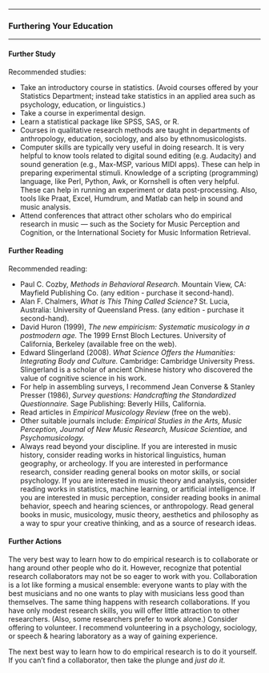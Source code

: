 

------------------------------------------------------------------------

### Furthering Your Education

------------------------------------------------------------------------

#### Further Study

Recommended studies:

-   Take an introductory course in statistics. (Avoid courses
    offered by your Statistics Department; instead take statistics
    in an applied area such as psychology, education, or
    linguistics.)
-   Take a course in experimental design.
-   Learn a statistical package like SPSS, SAS, or R.
-   Courses in qualitative research methods are taught in
    departments of anthropology, education, sociology, and also by
    ethnomusicologists.
-   Computer skills are typically very useful in doing research. It
    is very helpful to know tools related to digital sound editing
    (e.g. Audacity) and sound generation (e.g., Max-MSP, various
    MIDI apps). These can help in preparing experimental stimuli.
    Knowledge of a scripting (programming) language, like Perl,
    Python, Awk, or Kornshell is often very helpful. These can help
    in running an experiment or data post-processing. Also, tools
    like Praat, Excel, Humdrum, and Matlab can help in sound and
    music analysis.
-   Attend conferences that attract other scholars who do empirical
    research in music --- such as the Society for Music Perception
    and Cognition, or the International Society for Music
    Information Retrieval.

#### Further Reading

Recommended reading:

-   Paul C. Cozby, *Methods in Behavioral Research.* Mountain View,
    CA: Mayfield Publishing Co. (any edition - purchase it
    second-hand).
-   Alan F. Chalmers, *What is This Thing Called Science?* St.
    Lucia, Australia: University of Queensland Press. (any edition -
    purchase it second-hand).
-   David Huron (1999), *The new empiricism: Systematic musicology
    in a postmodern age.* The 1999 Ernst Bloch Lectures. University
    of California, Berkeley (available free on the web).
-   Edward Slingerland (2008). *What Science Offers the Humanities:
    Integrating Body and Culture.* Cambridge: Cambridge University
    Press. Slingerland is a scholar of ancient Chinese history who
    discovered the value of cognitive science in his work.
-   For help in assembling surveys, I recommend Jean Converse &
    Stanley Presser (1986), *Survey questions: Handcrafting the
    Standardized Questionnaire.* Sage Publishing: Beverly Hills,
    California.
-   Read articles in *Empirical Musicology Review* (free on the
    web).
-   Other suitable journals include: *Empirical Studies in the
    Arts,* *Music Perception,* *Journal of New Music Research,*
    *Musicae Scientiae,* and *Psychomusicology.*
-   Always read beyond your discipline. If you are interested in
    music history, consider reading works in historical linguistics,
    human geography, or archeology. If you are interested in
    performance research, consider reading general books on motor
    skills, or social psychology. If you are interested in music
    theory and analysis, consider reading works in statistics,
    machine learning, or artificial intelligence. If you are
    interested in music perception, consider reading books in animal
    behavior, speech and hearing sciences, or anthropology. Read
    general books in music, musicology, music theory, aesthetics and
    philosophy as a way to spur your creative thinking, and as a
    source of research ideas.

#### Further Actions

The very best way to learn how to do empirical research is to
collaborate or hang around other people who do it. However,
recognize that potential research collaborators may not be so eager
to work with you. Collaboration is a lot like forming a musical
ensemble: everyone wants to play with the best musicians and no one
wants to play with musicians less good than themselves. The same
thing happens with research collaborations. If you have only modest
research skills, you will offer little attraction to other
researchers. (Also, some researchers prefer to work alone.) Consider
offering to volunteer. I recommend volunteering in a psychology,
sociology, or speech & hearing laboratory as a way of gaining
experience.

The next best way to learn how to do empirical research is to do it
yourself. If you can't find a collaborator, then take the plunge and
*just do it.*




